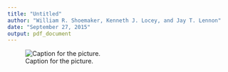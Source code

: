 ```yaml
---
title: "Untitled"
author: "William R. Shoemaker, Kenneth J. Locey, and Jay T. Lennon"
date: "September 27, 2015"
output: pdf_document
---
```


![Caption for the picture.](../figures/obs_pred_plots_final.png)
